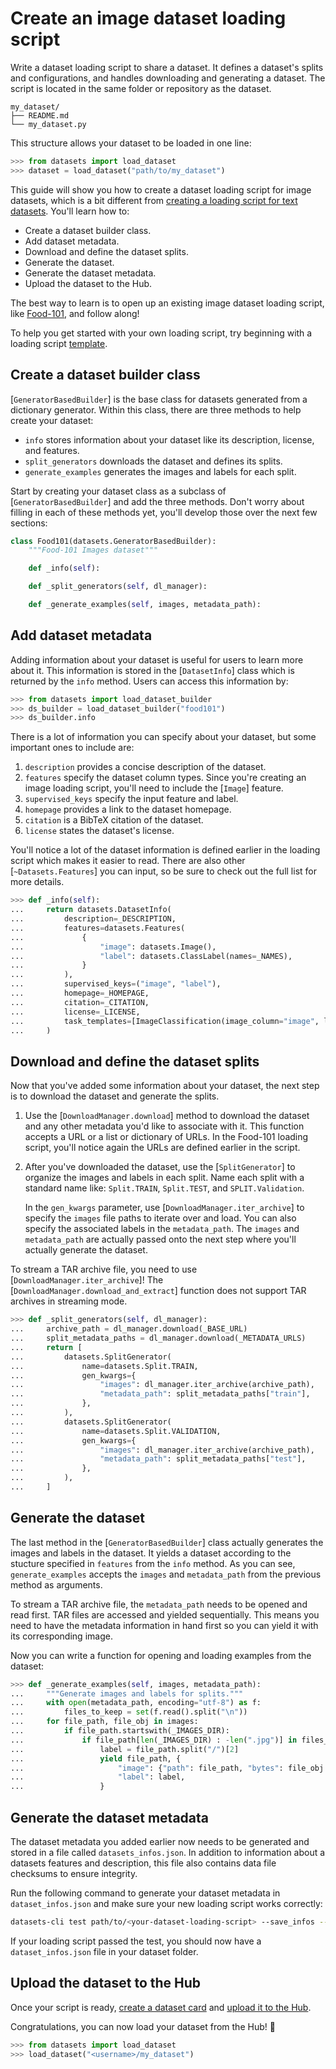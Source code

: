 # Create an image dataset loading script

Write a dataset loading script to share a dataset. It defines a dataset's splits and configurations, and handles downloading and generating a dataset. The script is located in the same folder or repository as the dataset. 

```
my_dataset/
├── README.md
└── my_dataset.py
```

This structure allows your dataset to be loaded in one line:

```py
>>> from datasets import load_dataset
>>> dataset = load_dataset("path/to/my_dataset")
```

This guide will show you how to create a dataset loading script for image datasets, which is a bit different from <a class="underline decoration-green-400 decoration-2 font-semibold" href="./dataset_script">creating a loading script for text datasets</a>. You'll learn how to:

* Create a dataset builder class.
* Add dataset metadata.
* Download and define the dataset splits.
* Generate the dataset.
* Generate the dataset metadata.
* Upload the dataset to the Hub.

The best way to learn is to open up an existing image dataset loading script, like [Food-101](https://huggingface.co/datasets/food101/blob/main/food101.py), and follow along!

<Tip>

To help you get started with your own loading script, try beginning with a loading script [template](https://github.com/huggingface/datasets/blob/main/templates/new_dataset_script.py).

</Tip>

## Create a dataset builder class

[`GeneratorBasedBuilder`] is the base class for datasets generated from a dictionary generator. Within this class, there are three methods to help create your dataset:

* `info` stores information about your dataset like its description, license, and features.
* `split_generators` downloads the dataset and defines its splits.
* `generate_examples` generates the images and labels for each split.

Start by creating your dataset class as a subclass of [`GeneratorBasedBuilder`] and add the three methods. Don't worry about filling in each of these methods yet, you'll develop those over the next few sections:

```py
class Food101(datasets.GeneratorBasedBuilder):
    """Food-101 Images dataset"""

    def _info(self):

    def _split_generators(self, dl_manager):

    def _generate_examples(self, images, metadata_path):
```

## Add dataset metadata

Adding information about your dataset is useful for users to learn more about it. This information is stored in the [`DatasetInfo`] class which is returned by the `info` method. Users can access this information by:

```py
>>> from datasets import load_dataset_builder
>>> ds_builder = load_dataset_builder("food101")
>>> ds_builder.info
```

There is a lot of information you can specify about your dataset, but some important ones to include are:

1. `description` provides a concise description of the dataset.
2. `features` specify the dataset column types. Since you're creating an image loading script, you'll need to include the [`Image`] feature.
3. `supervised_keys` specify the input feature and label.
4. `homepage` provides a link to the dataset homepage.
5. `citation` is a BibTeX citation of the dataset.
6. `license` states the dataset's license.

<Tip>

You'll notice a lot of the dataset information is defined earlier in the loading script which makes it easier to read. There are also other [`~Datasets.Features`] you can input, so be sure to check out the full list for more details.

</Tip>

```py
>>> def _info(self):
...     return datasets.DatasetInfo(
...         description=_DESCRIPTION,
...         features=datasets.Features(
...             {
...                 "image": datasets.Image(),
...                 "label": datasets.ClassLabel(names=_NAMES),
...             }
...         ),
...         supervised_keys=("image", "label"),
...         homepage=_HOMEPAGE,
...         citation=_CITATION,
...         license=_LICENSE,
...         task_templates=[ImageClassification(image_column="image", label_column="label")],
...     )
```

## Download and define the dataset splits

Now that you've added some information about your dataset, the next step is to download the dataset and generate the splits.

1. Use the [`DownloadManager.download`] method to download the dataset and any other metadata you'd like to associate with it. This function accepts a URL or a list or dictionary of URLs. In the Food-101 loading script, you'll notice again the URLs are defined earlier in the script.
2. After you've downloaded the dataset, use the [`SplitGenerator`] to organize the images and labels in each split. Name each split with a standard name like: `Split.TRAIN`, `Split.TEST`, and `SPLIT.Validation`. 

    In the `gen_kwargs` parameter, use [`DownloadManager.iter_archive`] to specify the `images` file paths to iterate over and load. You can also specify the associated labels in the `metadata_path`. The `images` and `metadata_path` are actually passed onto the next step where you'll actually generate the dataset.

<Tip warning={true}>

To stream a TAR archive file, you need to use [`DownloadManager.iter_archive`]! The [`DownloadManager.download_and_extract`] function does not support TAR archives in streaming mode.

</Tip>

```py
>>> def _split_generators(self, dl_manager):
...     archive_path = dl_manager.download(_BASE_URL)
...     split_metadata_paths = dl_manager.download(_METADATA_URLS)
...     return [
...         datasets.SplitGenerator(
...             name=datasets.Split.TRAIN,
...             gen_kwargs={
...                 "images": dl_manager.iter_archive(archive_path),
...                 "metadata_path": split_metadata_paths["train"],
...             },
...         ),
...         datasets.SplitGenerator(
...             name=datasets.Split.VALIDATION,
...             gen_kwargs={
...                 "images": dl_manager.iter_archive(archive_path),
...                 "metadata_path": split_metadata_paths["test"],
...             },
...         ),
...     ]
```

## Generate the dataset

The last method in the [`GeneratorBasedBuilder`] class actually generates the images and labels in the dataset. It yields a dataset according to the stucture specified in `features` from the `info` method. As you can see, `generate_examples` accepts the `images` and `metadata_path` from the previous method as arguments.

<Tip warning={true}>

To stream a TAR archive file, the `metadata_path` needs to be opened and read first. TAR files are accessed and yielded sequentially. This means you need to have the metadata information in hand first so you can yield it with its corresponding image.

</Tip>

Now you can write a function for opening and loading examples from the dataset:

```py
>>> def _generate_examples(self, images, metadata_path):
...     """Generate images and labels for splits."""
...     with open(metadata_path, encoding="utf-8") as f:
...         files_to_keep = set(f.read().split("\n"))
...     for file_path, file_obj in images:
...         if file_path.startswith(_IMAGES_DIR):
...             if file_path[len(_IMAGES_DIR) : -len(".jpg")] in files_to_keep:
...                 label = file_path.split("/")[2]
...                 yield file_path, {
...                     "image": {"path": file_path, "bytes": file_obj.read()},
...                     "label": label,
...                 }
```

## Generate the dataset metadata

The dataset metadata you added earlier now needs to be generated and stored in a file called `datasets_infos.json`. In addition to information about a datasets features and description, this file also contains data file checksums to ensure integrity.

Run the following command to generate your dataset metadata in `dataset_infos.json` and make sure your new loading script works correctly:

```bash
datasets-cli test path/to/<your-dataset-loading-script> --save_infos --all_configs
```

If your loading script passed the test, you should now have a `dataset_infos.json` file in your dataset folder.

## Upload the dataset to the Hub

Once your script is ready, [create a dataset card](./dataset_card) and [upload it to the Hub](./share).

Congratulations, you can now load your dataset from the Hub! 🥳

```py
>>> from datasets import load_dataset
>>> load_dataset("<username>/my_dataset")
```